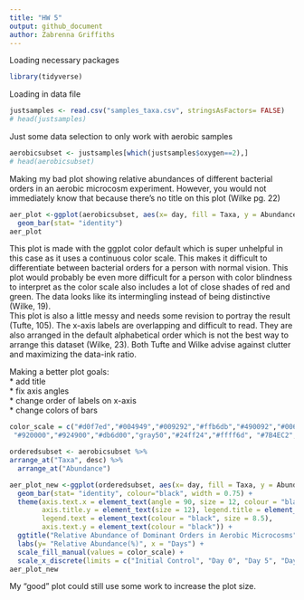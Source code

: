 ```yaml
---
title: "HW 5"
output: github_document
author: Zabrenna Griffiths
---
```


Loading necessary packages
```r
library(tidyverse)
```

Loading in data file
```r
justsamples <- read.csv("samples_taxa.csv", stringsAsFactors= FALSE)
# head(justsamples)
```

Just some data selection to only work with aerobic samples
```r
aerobicsubset <- justsamples[which(justsamples$oxygen==2),]
# head(aerobicsubset)
```

Making my bad plot showing relative abundances of different bacterial orders in an aerobic microcosm experiment. However, you would not immediately know that because there's no title on this plot (Wilke pg. 22)

```r
aer_plot <-ggplot(aerobicsubset, aes(x= day, fill = Taxa, y = Abundance))+
  geom_bar(stat= "identity")
aer_plot
```
  
  This plot is made with the ggplot color default which is super unhelpful in this case as it uses a continuous color scale. This makes it difficult to differentiate between bacterial orders for a person with normal vision. This plot would probably be even more difficult for a person with color blindness to interpret as the color scale also includes a lot of close shades of red and green. The data looks like its intermingling instead of being distinctive (Wilke, 19).  
  This plot is also a little messy and needs some revision to portray the result (Tufte, 105). The x-axis labels are overlapping and difficult to read. They are also arranged in the default alphabetical order which is not the best way to arrange this dataset (Wilke, 23). Both Tufte and Wilke advise against clutter and maximizing the data-ink ratio.   

Making a better plot goals:  
* add title  
* fix axis angles  
* change order of labels on x-axis  
* change colors of bars  

```r
color_scale = c("#d0f7ed","#004949","#009292","#ffb6db","#490092","#006ddb","#b66dff","#6db6ff","#b6dbff",
 "#920000","#924900","#db6d00","gray50","#24ff24","#ffff6d", "#7B4EC2", "#C17600", "#250977", "#00914F", "#AADA52", "#BB0054", "#FCCD83", "#5B1549", "#E2D84F", "#5B005B", "#BDDF8E", "#5A0811", "#007AE8", "#425800", "#FF69C5", "#730006", "#C7E9B4", "#762A83", "#FFF7BC", "#D9D9D9", "#000000", "#F16913", "#003C30", "#FFF7FB", "#8C6BB1", "#FD8D3C", "#F7F7F7", "#EF3B2C")
```


```r
orderedsubset <- aerobicsubset %>%
arrange_at("Taxa", desc) %>%
  arrange_at("Abundance")
```


```r
aer_plot_new <-ggplot(orderedsubset, aes(x= day, fill = Taxa, y = Abundance)) +
  geom_bar(stat= "identity", colour="black", width = 0.75) +
  theme(axis.text.x = element_text(angle = 90, size = 12, colour = "black", vjust = 0.5, hjust = 1), 
        axis.title.y = element_text(size = 12), legend.title = element_text(size = 10), 
        legend.text = element_text(colour = "black", size = 8.5), 
        axis.text.y = element_text(colour = "black")) +
  ggtitle("Relative Abundance of Dominant Orders in Aerobic Microcosms") +
  labs(y= "Relative Abundance(%)", x = "Days") +
  scale_fill_manual(values = color_scale) +
  scale_x_discrete(limits = c("Initial Control", "Day 0", "Day 5", "Day 10", "Day 15", "Day 115", "Final Control"))
aer_plot_new
```
  
My "good" plot could still use some work to increase the plot size.  

